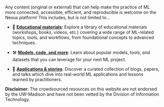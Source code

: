 Any content (original or external) that can help make the practice of ML more connected, accessible, efficient, and reproducible is welcome on the Nexus platform! This includes, but is not limited to...

* 🧠 [**Educational materials**](https://uw-madison-datascience.github.io/ML-X-Nexus/Learn/): Explore a library of educational materials (workshops, books, videos, etc.) covering a wide range of ML-related topics, tools, and workflows, from foundational concepts to advanced techniques.

* 🛠 [**Models, code, and more**](https://uw-madison-datascience.github.io/ML-X-Nexus/Toolbox/): Learn about popular models, tools, and datasets that you can leverage for your next ML project. 

* 🧬 [**Applications & stories**](https://uw-madison-datascience.github.io/ML-X-Nexus/Applications/): Discover a curated collection of blogs, papers, and talks which dive into real-world ML applications and lessons learned by practitioners.

**Disclaimer**: The crowdsourced resources on this website are not endorsed by the UW-Madison and have not been vetted by the Division of Information Technology.
